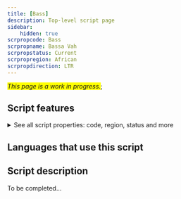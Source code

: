 ```yaml
---
title: [Bass]
description: Top-level script page
sidebar:
    hidden: true
scrpropcode: Bass
scrpropname: Bassa Vah
scrpropstatus: Current
scrpropregion: African
scrpropdirection: LTR
---
```


<span style='background-color:yellow'>_This page is a work in progress._</span>;


## Script features

<details>
<summary> See all script properties: code, region, status and more</summary>
<ScriptInfo />
</details>

## Languages that use this script

<WsList script='Bass' wsMax='5' />

## Script description

To be completed...

